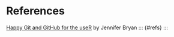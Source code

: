 # References {.unnumbered}
[Happy Git and GitHub for the useR](https://happygitwithr.com/index.html) by Jennifer Bryan
::: {#refs}
:::
